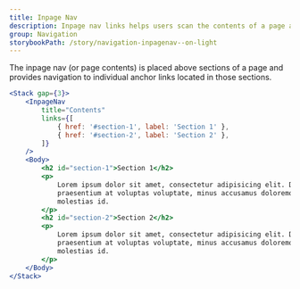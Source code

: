 ```yaml
---
title: Inpage Nav
description: Inpage nav links helps users scan the contents of a page and navigate to different sections of the page.
group: Navigation
storybookPath: /story/navigation-inpagenav--on-light
---
```


The inpage nav (or page contents) is placed above sections of a page and provides navigation to individual anchor links located in those sections.

```jsx live
<Stack gap={3}>
	<InpageNav
		title="Contents"
		links={[
			{ href: '#section-1', label: 'Section 1' },
			{ href: '#section-2', label: 'Section 2' },
		]}
	/>
	<Body>
		<h2 id="section-1">Section 1</h2>
		<p>
			Lorem ipsum dolor sit amet, consectetur adipisicing elit. Debitis
			praesentium at voluptas voluptate, minus accusamus doloremque repellat
			molestias id.
		</p>
		<h2 id="section-2">Section 2</h2>
		<p>
			Lorem ipsum dolor sit amet, consectetur adipisicing elit. Debitis
			praesentium at voluptas voluptate, minus accusamus doloremque repellat
			molestias id.
		</p>
	</Body>
</Stack>
```
